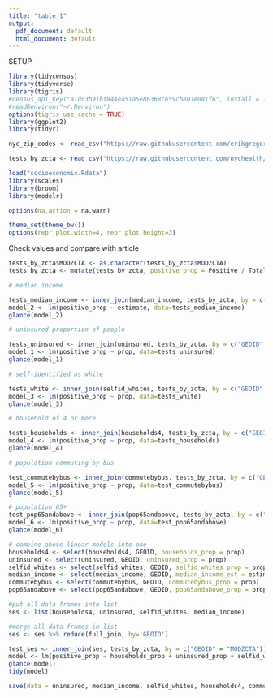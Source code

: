 ```yaml
---
title: "table_1"
output:
  pdf_document: default
  html_document: default
---
```


SETUP

```r
library(tidycensus)
library(tidyverse)
library(tigris)
#census_api_key("a1dc3b91bf844ea51a5e86368c659cb801e081f6", install = TRUE)
#readRenviron("~/.Renviron")
options(tigris_use_cache = TRUE)
library(ggplot2)
library(tidyr)

nyc_zip_codes <- read_csv("https://raw.githubusercontent.com/erikgregorywebb/nyc-housing/master/Data/nyc-zip-codes.csv")

tests_by_zcta <- read_csv("https://raw.githubusercontent.com/nychealth/coronavirus-data/097cbd70aa00eb635b17b177bc4546b2fce21895/tests-by-zcta.csv")

load("socioeconomic.Rdata")
library(scales)
library(broom)
library(modelr)

options(na.action = na.warn)

theme_set(theme_bw())
options(repr.plot.width=4, repr.plot.height=3)

```

Check values and compare with article 
```r
tests_by_zcta$MODZCTA <- as.character(tests_by_zcta$MODZCTA)
tests_by_zcta <- mutate(tests_by_zcta, positive_prop = Positive / Total)
```

```r
# median income

tests_median_income <- inner_join(median_income, tests_by_zcta, by = c("GEOID" = "MODZCTA"))
model_2 <- lm(positive_prop ~ estimate, data=tests_median_income)
glance(model_2)
```

```r
# uninsured proportion of people

tests_uninsured <- inner_join(uninsured, tests_by_zcta, by = c("GEOID" = "MODZCTA"))
model_1 <- lm(positive_prop ~ prop, data=tests_uninsured)
glance(model_1)
```

```r

# self-identified as white 

tests_white <- inner_join(selfid_whites, tests_by_zcta, by = c("GEOID" = "MODZCTA"))
model_3 <- lm(positive_prop ~ prop, data=tests_white)
glance(model_3)
```

```r
# household of 4 or more 

tests_households <- inner_join(households4, tests_by_zcta, by = c("GEOID" = "MODZCTA"))
model_4 <- lm(positive_prop ~ prop, data=tests_households)
glance(model_4)
```

```r

# population commuting by bus 

test_commutebybus <- inner_join(commutebybus, tests_by_zcta, by = c("GEOID" = "MODZCTA"))
model_5 <- lm(positive_prop ~ prop, data=test_commutebybus)
glance(model_5)
```

```r
# population 65+
test_pop65andabove <- inner_join(pop65andabove, tests_by_zcta, by = c("GEOID" = "MODZCTA"))
model_6 <- lm(positive_prop ~ prop, data=test_pop65andabove)
glance(model_6)
```

```r
# combine above linear models into one 
households4 <- select(households4, GEOID, households_prop = prop)
uninsured <- select(uninsured, GEOID, uninsured_prop = prop)
selfid_whites <- select(selfid_whites, GEOID, selfid_whites_prop = prop)
median_income <- select(median_income, GEOID, median_income_est = estimate)
commutebybus <- select(commutebybus, GEOID, commutebybus_prop = prop)
pop65andabove <- select(pop65andabove, GEOID, pop65andabove_prop = prop)

#put all data frames into list
ses <- list(households4, uninsured, selfid_whites, median_income)

#merge all data frames in list
ses <- ses %>% reduce(full_join, by='GEOID')

test_ses <- inner_join(ses, tests_by_zcta, by = c("GEOID" = "MODZCTA"))
model <- lm(positive_prop ~ households_prop + uninsured_prop + selfid_whites_prop + median_income_est, data=test_ses)
glance(model)
tidy(model)
```
```r
save(data = uninsured, median_income, selfid_whites, households4, commutebybus, pop65andabove, file = "testsandses.Rdata")
```

